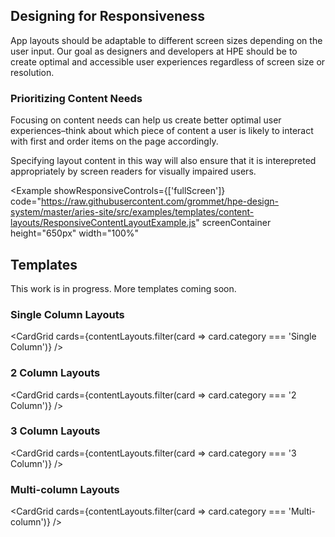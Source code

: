 
## Designing for Responsiveness

App layouts should be adaptable to different screen sizes depending on the user input. Our goal as designers and developers at HPE should be to create optimal and accessible user experiences regardless of screen size or resolution.

### Prioritizing Content Needs

Focusing on content needs can help us create better optimal user experiences–think about which piece of content a user is likely to interact with first and order items on the page accordingly.

Specifying layout content in this way will also ensure that it is interepreted appropriately by screen readers for visually impaired users.

<Example 
  showResponsiveControls={['fullScreen']}
  code="https://raw.githubusercontent.com/grommet/hpe-design-system/master/aries-site/src/examples/templates/content-layouts/ResponsiveContentLayoutExample.js"
  screenContainer
  height="650px"
  width="100%"
>
  <ResponsiveContentLayoutExample />
</Example>

## Templates

This work is in progress. More templates coming soon.

### Single Column Layouts

<CardGrid
  cards={contentLayouts.filter(card => card.category === 'Single Column')}
/>

### 2 Column Layouts

<CardGrid cards={contentLayouts.filter(card => card.category === '2 Column')} />

### 3 Column Layouts

<CardGrid cards={contentLayouts.filter(card => card.category === '3 Column')} />

### Multi-column Layouts

<CardGrid
  cards={contentLayouts.filter(card => card.category === 'Multi-column')}
/>
